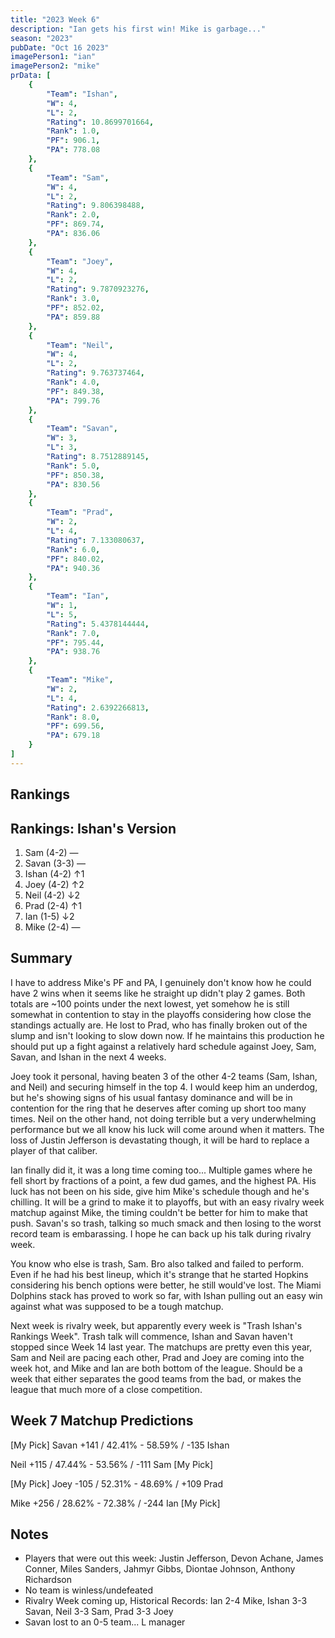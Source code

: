 ```yaml
---
title: "2023 Week 6"
description: "Ian gets his first win! Mike is garbage..."
season: "2023"
pubDate: "Oct 16 2023"
imagePerson1: "ian"
imagePerson2: "mike"
prData: [
    {
        "Team": "Ishan",
        "W": 4,
        "L": 2,
        "Rating": 10.8699701664,
        "Rank": 1.0,
        "PF": 906.1,
        "PA": 778.08
    },
    {
        "Team": "Sam",
        "W": 4,
        "L": 2,
        "Rating": 9.806398488,
        "Rank": 2.0,
        "PF": 869.74,
        "PA": 836.06
    },
    {
        "Team": "Joey",
        "W": 4,
        "L": 2,
        "Rating": 9.7870923276,
        "Rank": 3.0,
        "PF": 852.02,
        "PA": 859.88
    },
    {
        "Team": "Neil",
        "W": 4,
        "L": 2,
        "Rating": 9.763737464,
        "Rank": 4.0,
        "PF": 849.38,
        "PA": 799.76
    },
    {
        "Team": "Savan",
        "W": 3,
        "L": 3,
        "Rating": 8.7512889145,
        "Rank": 5.0,
        "PF": 850.38,
        "PA": 830.56
    },
    {
        "Team": "Prad",
        "W": 2,
        "L": 4,
        "Rating": 7.133080637,
        "Rank": 6.0,
        "PF": 840.02,
        "PA": 940.36
    },
    {
        "Team": "Ian",
        "W": 1,
        "L": 5,
        "Rating": 5.4378144444,
        "Rank": 7.0,
        "PF": 795.44,
        "PA": 938.76
    },
    {
        "Team": "Mike",
        "W": 2,
        "L": 4,
        "Rating": 2.6392266813,
        "Rank": 8.0,
        "PF": 699.56,
        "PA": 679.18
    }
]
---
```



## Rankings

<PowerRankingTable client:load data={frontmatter.prData} />

## Rankings: Ishan's Version

1. Sam (4-2) —
2. Savan (3-3) —
3. Ishan (4-2) ↑1
4. Joey (4-2) ↑2
5. Neil (4-2) ↓2
6. Prad (2-4) ↑1
7. Ian (1-5) ↓2
8. Mike (2-4) —

## Summary

I have to address Mike's PF and PA, I genuinely don't know how he could have 2 wins when it seems like he straight up didn't play 2 games.
Both totals are ~100 points under the next lowest, yet somehow he is still somewhat in contention to stay in the playoffs considering how
close the standings actually are. He lost to Prad, who has finally broken out of the slump and isn't looking to slow down now. If he maintains
this production he should put up a fight against a relatively hard schedule against Joey, Sam, Savan, and Ishan in the next 4 weeks.

Joey took it personal, having beaten 3 of the other 4-2 teams (Sam, Ishan, and Neil) and securing himself in the top 4. I would keep him an
underdog, but he's showing signs of his usual fantasy dominance and will be in contention for the ring that he deserves after coming up short
too many times. Neil on the other hand, not doing terrible but a very underwhelming performance but we all know his luck will come around when
it matters. The loss of Justin Jefferson is devastating though, it will be hard to replace a player of that caliber.

Ian finally did it, it was a long time coming too... Multiple games where he fell short by fractions of a point, a few dud games, and the highest
PA. His luck has not been on his side, give him Mike's schedule though and he's chilling. It will be a grind to make it to playoffs, but with an
easy rivalry week matchup against Mike, the timing couldn't be better for him to make that push. Savan's so trash, talking so much smack and then
losing to the worst record team is embarassing. I hope he can back up his talk during rivalry week.

You know who else is trash, Sam. Bro also talked and failed to perform. Even if he had his best lineup, which it's strange that he started Hopkins
considering his bench options were better, he still would've lost. The Miami Dolphins stack has proved to work so far, with Ishan pulling out an
easy win against what was supposed to be a tough matchup. 

Next week is rivalry week, but apparently every week is "Trash Ishan's Rankings Week". Trash talk will commence, Ishan and Savan haven't stopped since 
Week 14 last year. The matchups are pretty even this year, Sam and Neil are pacing each other, Prad and Joey are coming into the week hot, and
Mike and Ian are both bottom of the league. Should be a week that either separates the good teams from the bad, or makes the league that much more
of a close competition.

## Week 7 Matchup Predictions

[My Pick] Savan +141 / 42.41% - 58.59% / -135 Ishan

Neil +115 / 47.44% - 53.56% / -111 Sam [My Pick]

[My Pick] Joey -105 / 52.31% - 48.69% / +109 Prad

Mike +256 / 28.62% - 72.38% / -244 Ian [My Pick]

## Notes

* Players that were out this week: Justin Jefferson, Devon Achane, James Conner, Miles Sanders, Jahmyr Gibbs, Diontae Johnson, Anthony Richardson
* No team is winless/undefeated
* Rivalry Week coming up, Historical Records: Ian 2-4 Mike, Ishan 3-3 Savan, Neil 3-3 Sam, Prad 3-3 Joey
* Savan lost to an 0-5 team... L manager
